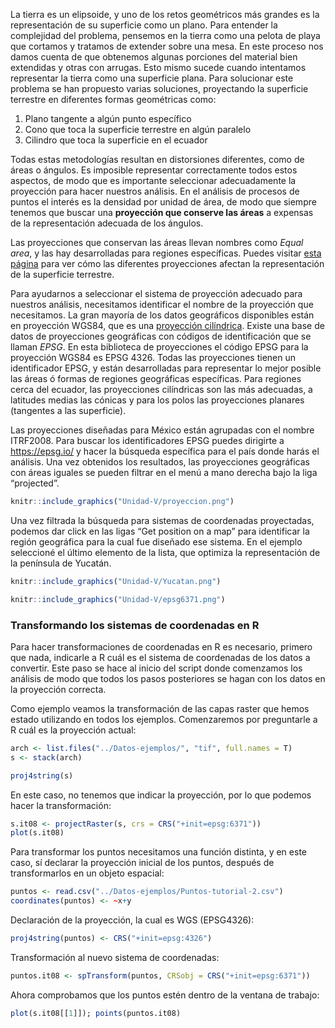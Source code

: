 La tierra es un elipsoide, y uno de los retos geométricos más grandes es la representación de su superficie como un plano. Para entender la complejidad del problema, pensemos en la tierra como una pelota de playa que cortamos y tratamos de extender sobre una mesa. En este proceso nos damos cuenta de que obtenemos algunas porciones del material bien extendidas y otras con arrugas. Esto mismo sucede cuando intentamos representar la tierra como una superficie plana. Para solucionar este problema se han propuesto varias soluciones, proyectando la superficie terrestre en diferentes formas geométricas como:

1. Plano tangente a algún punto específico
2. Cono que toca la superficie terrestre en algún paralelo
3. Cilindro que toca la superficie en el ecuador

Todas estas metodologías resultan en distorsiones diferentes, como de áreas o ángulos. Es imposible representar correctamente todos estos aspectos, de modo que es importante seleccionar adecuadamente la proyección para hacer nuestros análisis. En el análisis de procesos de puntos el interés es la densidad por unidad de área, de modo que siempre tenemos que buscar una **proyección que conserve las áreas** a expensas de la representación adecuada de los ángulos.

Las proyecciones que conservan las áreas llevan nombres como *Equal area*, y las hay desarrolladas para regiones específicas. Puedes visitar [esta página](https://pnavarrc.github.io/workshop-d3-maps/pages/geographic-projections/) para ver cómo las diferentes proyecciones afectan la representación de la superficie terrestre.

Para ayudarnos a seleccionar el sistema de proyección adecuado para nuestros análisis, necesitamos identificar el nombre de la proyección que necesitamos. La gran mayoría de los datos geográficos disponibles están en proyección WGS84, que es una [proyección cilíndrica](https://pnavarrc.github.io/workshop-d3-maps/img/equirectangular.png). Existe una base de datos de proyecciones geográficas con códigos de identificación que se llaman *EPSG*. En esta biblioteca de proyecciones el código EPSG para la proyección WGS84 es EPSG 4326. Todas las proyecciones tienen un identificador EPSG, y están desarrolladas para representar lo mejor posible las áreas ó formas de regiones geográficas específicas. Para regiones cerca del ecuador, las proyecciones cilíndricas son las más adecuadas, a latitudes medias las cónicas y para los polos las proyecciones planares (tangentes a las superficie).

Las proyecciones diseñadas para México están agrupadas con el nombre ITRF2008. Para buscar los identificadores EPSG puedes dirigirte a [https://epsg.io/](https://epsg.io/) y hacer la búsqueda específica para el país donde harás el análisis. Una vez obtenidos los resultados, las proyecciones geográficas con áreas iguales se pueden filtrar en el menú a mano derecha bajo la liga "projected".


```r
knitr::include_graphics("Unidad-V/proyeccion.png")
```

Una vez filtrada la búsqueda para sistemas de coordenadas proyectadas, podemos dar click en las ligas "Get position on a map" para identificar la región geográfica para la cual fue diseñado ese sistema. En el ejemplo seleccioné el último elemento de la lista, que optimiza la representación de la península de Yucatán.

```r
knitr::include_graphics("Unidad-V/Yucatan.png")
```

```r
knitr::include_graphics("Unidad-V/epsg6371.png")
```

### Transformando los sistemas de coordenadas en R

Para hacer transformaciones de coordenadas en R es necesario, primero que nada, indicarle a R cuál es el sistema de coordenadas de los datos a convertir. Este paso se hace al inicio del script donde comenzamos los análisis de modo que todos los pasos posteriores se hagan con los datos en la proyección correcta.

Como ejemplo veamos la transformación de las capas raster que hemos estado utilizando en todos los ejemplos. Comenzaremos por preguntarle a R cuál es la proyección actual:

```r
arch <- list.files("../Datos-ejemplos/", "tif", full.names = T)
s <- stack(arch)
```

```r
proj4string(s)
```

En este caso, no tenemos que indicar la proyección, por lo que podemos hacer la transformación:

```r
s.it08 <- projectRaster(s, crs = CRS("+init=epsg:6371"))
plot(s.it08)
```

Para transformar los puntos necesitamos una función distinta, y en este caso, sí declarar la proyección inicial de los puntos, después de transformarlos en un objeto espacial:

```r
puntos <- read.csv("../Datos-ejemplos/Puntos-tutorial-2.csv")
coordinates(puntos) <- ~x+y
```

Declaración de la proyección, la cual es WGS (EPSG4326):

```r
proj4string(puntos) <- CRS("+init=epsg:4326")
```

Transformación al nuevo sistema de coordenadas:

```r
puntos.it08 <- spTransform(puntos, CRSobj = CRS("+init=epsg:6371"))
```

Ahora comprobamos que los puntos estén dentro de la ventana de trabajo:

```r
plot(s.it08[[1]]); points(puntos.it08)
```

